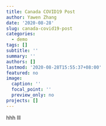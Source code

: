 ```yaml
---
title: Canada COVID19 Post
author: Yawen Zhang
date: '2020-08-28'
slug: canada-covid19-post
categories:
  - demo
tags: []
subtitle: ''
summary: ''
authors: []
lastmod: '2020-08-28T15:55:37+08:00'
featured: no
image:
  caption: ''
  focal_point: ''
  preview_only: no
projects: []
---
```


hhh
lll
